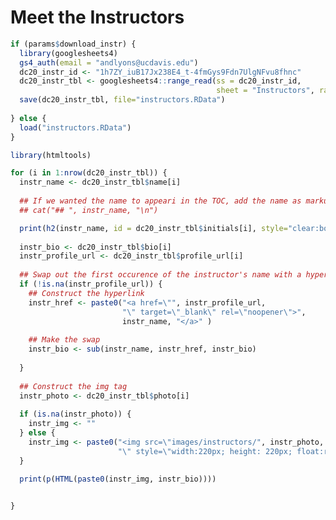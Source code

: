 # Meet the Instructors

```r
if (params$download_instr) {
  library(googlesheets4)
  gs4_auth(email = "andlyons@ucdavis.edu")
  dc20_instr_id <- "1h7ZY_iuB17Jx238E4_t-4fmGys9Fdn7UlgNFvu8fhnc"
  dc20_instr_tbl <- googlesheets4::range_read(ss = dc20_instr_id, 
                                              sheet = "Instructors", range = NULL)
  save(dc20_instr_tbl, file="instructors.RData")
  
} else {
  load("instructors.RData")
}
```

```r
library(htmltools)

for (i in 1:nrow(dc20_instr_tbl)) {
  instr_name <- dc20_instr_tbl$name[i]
  
  ## If we wanted the name to appeari in the TOC, add the name as markup
  ## cat("## ", instr_name, "\n")

  print(h2(instr_name, id = dc20_instr_tbl$initials[i], style="clear:both;"))
  
  instr_bio <- dc20_instr_tbl$bio[i]
  instr_profile_url <- dc20_instr_tbl$profile_url[i]
  
  ## Swap out the first occurence of the instructor's name with a hyperlink
  if (!is.na(instr_profile_url)) {
    ## Construct the hyperlink    
    instr_href <- paste0("<a href=\"", instr_profile_url, 
                         "\" target=\"_blank\" rel=\"noopener\">", 
                         instr_name, "</a>" )
    
    ## Make the swap
    instr_bio <- sub(instr_name, instr_href, instr_bio)
    
  }
  
  ## Construct the img tag
  instr_photo <- dc20_instr_tbl$photo[i]
  
  if (is.na(instr_photo)) {
    instr_img <- ""
  } else {
    instr_img <- paste0("<img src=\"images/instructors/", instr_photo, 
                        "\" style=\"width:220px; height: 220px; float:right; padding:10px;\"/>")
  }
  
  print(p(HTML(paste0(instr_img, instr_bio))))


}
```

